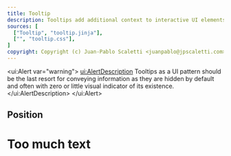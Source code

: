 ```yaml
---
title: Tooltip
description: Tooltips add additional context to interactive UI elements and appear on mouse hover or keyboard focus.
sources: [
  ["Tooltip", "tooltip.jinja"],
  ["", "tooltip.css"],
]
copyright: Copyright (c) Juan-Pablo Scaletti <juanpablo@jpscaletti.com>
---
```


<ui:Alert var="warning">
  <ui:AlertDescription>
    Tooltips as a UI pattern should be the last resort for conveying information as
    they are hidden by default and often with zero or little visual indicator of its existence.
  </ui:AlertDescription>
</ui:Alert>

<Example name="ex.Tooltip" />

## Position

<Example name="ex.TooltipPosition" />

# Too much text

<Example name="ex.TooltipBig" />

<Sources />
